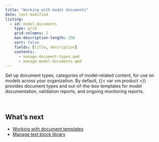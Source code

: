 ```yaml
---
title: "Working with model documents"
date: last-modified
listing:
  - id: model-documents
    type: grid
    grid-columns: 2
    max-description-length: 250
    sort: false
    fields: [title, description]
    contents:
      - manage-document-types.qmd
      - manage-model-documents.qmd
---
```


Set up document types, categories of model-related content, for use on models across your organization. By default, {{< var vm.product >}} provides document types and out-of-the-box templates for model documentation, validation reports, and ongoing monitoring reports.

:::{#model-documents}
:::

<br>

## What's next

- [Working with document templates](working-with-document-templates.qmd)
- [Manage text block library](manage-text-block-library.qmd)
